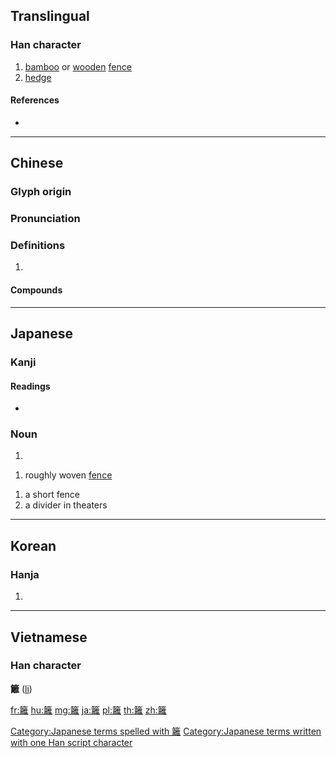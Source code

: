 {{character info/new}}
{{also|篱}}
==Translingual==

===Han character===
{{Han char|rn=118|rad=竹|as=19|sn=25|four=88414|canj=HYBG|ids=⿱⺮離}}

# [[bamboo]] or [[wooden]] [[fence]]
# [[hedge]]

====References====
* {{Han ref|kx=0906.050|dkj=26803|dj=1330.340|hdz=53034.030|uh=7C6C|ud=31852|bh=C658|bd=50776}}

----

==Chinese==
{{zh-forms|s=篱}}

===Glyph origin===
{{Han etym}}

===Pronunciation===
{{zh-pron
|m=lí
|c=lei4
|h=pfs=lì
|mn=lî
|mn-t=li5/loi7
|w=3li
|mc=y
|oc=y
|cat=
}}

===Definitions===
{{zh-hanzi}}

# {{rfdef|zh}}

====Compounds====
{{zh-der|隔籬|籬笆|圍籬|傍人籬壁|寄人籬下|依人籬下|樊籬|皮笊籬|東籬|搶籬|籬垣|笆籬子|笊籬|籬壁間物|羊撞籬笆|綠籬|聽籬察壁|籓籬|跳籬騙馬|籬落|竹籬茅舍|笆籬|蕃籬之鷃|藩籬|竹籬|芭籬|籬鷃|羊觸藩籬}}

----

==Japanese==

===Kanji===
{{ja-kanji|grade=|rs=竹19}}

====Readings====
* {{ja-readings|on=[[り]] (ri)|kun=[[まがき]] (magaki), [[かき]] (kaki)|nanori=}}

===Noun===
{{ja-noun|かき}}

# {{alternative form of|垣|lang=ja}}

{{ja-noun|まがき}}

# roughly woven [[fence]]

{{ja-noun|ませ}}

# a short fence
# a divider in theaters

[[Category:Japanese terms spelled with 籬]]
[[Category:Japanese terms written with one Han script character]]

----

==Korean==

===Hanja===
{{ko-hanja|hangeul=[[리]]>[[이]]|eumhun=|rv=ri>i|mr=ri>i|y=li>i}}

# {{defn|lang=ko|sort=竹19}}

----

==Vietnamese==

===Han character===
'''籬''' ([[li]])

[[fr:籬]]
[[hu:籬]]
[[mg:籬]]
[[ja:籬]]
[[pl:籬]]
[[th:籬]]
[[zh:籬]]